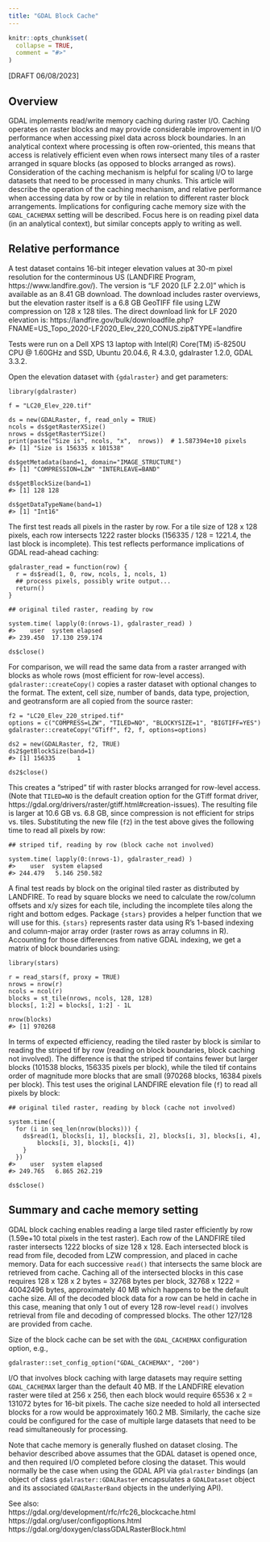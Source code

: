 ```yaml
---
title: "GDAL Block Cache"
---
```


```r
knitr::opts_chunk$set(
  collapse = TRUE,
  comment = "#>"
)
```

[DRAFT 06/08/2023]

## Overview
GDAL implements read/write memory caching during raster I/O. Caching operates on raster blocks and may provide considerable improvement in I/O performance when accessing pixel data across block boundaries. In an analytical context where processing is often row-oriented, this means that access is relatively efficient even when rows intersect many tiles of a raster arranged in square blocks (as opposed to blocks arranged as rows). Consideration of the caching mechanism is helpful for scaling I/O to large datasets that need to be processed in many chunks. This article will describe the operation of the caching mechanism, and relative performance when accessing data by row or by tile in relation to different raster block arrangements. Implications for configuring cache memory size with the `GDAL_CACHEMAX` setting will be described. Focus here is on reading pixel data (in an analytical context), but similar concepts apply to writing as well.

## Relative performance
A test dataset contains 16-bit integer elevation values at 30-m pixel resolution for the conterminous US (LANDFIRE Program, https://www.landfire.gov/). The version is "LF 2020 [LF 2.2.0]" which is available as an 8.41 GB download. The download includes raster overviews, but the elevation raster itself is a 6.8 GB GeoTIFF file using LZW compression on 128 x 128 tiles. The direct download link for LF 2020 elevation is:
https://landfire.gov/bulk/downloadfile.php?FNAME=US_Topo_2020-LF2020_Elev_220_CONUS.zip&TYPE=landfire

Tests were run on a Dell XPS 13 laptop with Intel(R) Core(TM) i5-8250U CPU @ 1.60GHz and SSD, Ubuntu 20.04.6, R 4.3.0, gdalraster 1.2.0, GDAL 3.3.2.

Open the elevation dataset with `{gdalraster}` and get parameters:

```
library(gdalraster)

f = "LC20_Elev_220.tif" 

ds = new(GDALRaster, f, read_only = TRUE)
ncols = ds$getRasterXSize()
nrows = ds$getRasterYSize()
print(paste("Size is", ncols, "x",  nrows))  # 1.587394e+10 pixels
#> [1] "Size is 156335 x 101538"

ds$getMetadata(band=1, domain="IMAGE_STRUCTURE")
#> [1] "COMPRESSION=LZW" "INTERLEAVE=BAND"

ds$getBlockSize(band=1)
#> [1] 128 128

ds$getDataTypeName(band=1)
#> [1] "Int16"
```

The first test reads all pixels in the raster by row. For a tile size of 128 x 128 pixels, each row intersects 1222 raster blocks (156335 / 128 = 1221.4, the last block is incomplete). This test reflects performance implications of GDAL read-ahead caching:

```
gdalraster_read = function(row) {
  r = ds$read(1, 0, row, ncols, 1, ncols, 1)
  ## process pixels, possibly write output...
  return()
}

## original tiled raster, reading by row

system.time( lapply(0:(nrows-1), gdalraster_read) )
#>    user  system elapsed 
#> 239.450  17.130 259.174

ds$close()
```

For comparison, we will read the same data from a raster arranged with blocks as whole rows (most efficient for row-level access). `gdalraster::createCopy()` copies a raster dataset with optional changes to the format. The extent, cell size, number of bands, data type, projection, and geotransform are all copied from the source raster:

```
f2 = "LC20_Elev_220_striped.tif"
options = c("COMPRESS=LZW", "TILED=NO", "BLOCKYSIZE=1", "BIGTIFF=YES")
gdalraster::createCopy("GTiff", f2, f, options=options)

ds2 = new(GDALRaster, f2, TRUE)
ds2$getBlockSize(band=1)
#> [1] 156335      1

ds2$close()
```

This creates a "striped" tif with raster blocks arranged for row-level access. (Note that `TILED=NO` is the default creation option for the GTiff format driver, https://gdal.org/drivers/raster/gtiff.html#creation-issues). The resulting file is larger at 10.6 GB vs. 6.8 GB, since compression is not efficient for strips vs. tiles. Substituting the new file (`f2`) in the test above gives the following time to read all pixels by row:

```
## striped tif, reading by row (block cache not involved)

system.time( lapply(0:(nrows-1), gdalraster_read) )
#>    user  system elapsed
#> 244.479   5.146 250.582
```

A final test reads by block on the original tiled raster as distributed by LANDFIRE. To read by square blocks we need to calculate the row/column offsets and x/y sizes for each tile, including the incomplete tiles along the right and bottom edges. Package `{stars}` provides a helper function that we will use for this. `{stars}` represents raster data using R's 1-based indexing and column-major array order (raster rows as array columns in R). Accounting for those differences from native GDAL indexing, we get a matrix of block boundaries using:

```
library(stars)

r = read_stars(f, proxy = TRUE)
nrows = nrow(r)
ncols = ncol(r)
blocks = st_tile(nrows, ncols, 128, 128)
blocks[, 1:2] = blocks[, 1:2] - 1L

nrow(blocks)
#> [1] 970268
```

In terms of expected efficiency, reading the tiled raster by block is similar to reading the striped tif by row (reading on block boundaries, block caching not involved). The difference is that the striped tif contains fewer but larger blocks (101538 blocks, 156335 pixels per block), while the tiled tif contains order of magnitude more blocks that are small (970268 blocks, 16384 pixels per block). This test uses the original LANDFIRE elevation file (`f`) to read all pixels by block:

```
## original tiled raster, reading by block (cache not involved)

system.time({
  for (i in seq_len(nrow(blocks))) {
    ds$read(1, blocks[i, 1], blocks[i, 2], blocks[i, 3], blocks[i, 4],
        blocks[i, 3], blocks[i, 4])
    }
  })
#>    user  system elapsed 
#> 249.765   6.865 262.219

ds$close()
```

## Summary and cache memory setting
GDAL block caching enables reading a large tiled raster efficiently by row (1.59e+10 total pixels in the test raster). Each row of the LANDFIRE tiled raster intersects 1222 blocks of size 128 x 128. Each intersected block is read from file, decoded from LZW compression, and placed in cache memory. Data for each successive `read()` that intersects the same block are retrieved from cache. Caching all of the intersected blocks in this case requires 128 x 128 x 2 bytes = 32768 bytes per block, 32768 x 1222 = 40042496 bytes, approximately 40 MB which happens to be the default cache size. All of the decoded block data for a row can be held in cache in this case, meaning that only 1 out of every 128 row-level `read()` involves retrieval from file and decoding of compressed blocks. The other 127/128 are provided from cache.

Size of the block cache can be set with the `GDAL_CACHEMAX` configuration option, e.g.,

```
gdalraster::set_config_option("GDAL_CACHEMAX", "200")
```

I/O that involves block caching with large datasets may require setting `GDAL_CACHEMAX` larger than the default 40 MB. If the LANDFIRE elevation raster were tiled at 256 x 256, then each block would require 65536 x 2 = 131072 bytes for 16-bit pixels. The cache size needed to hold all intersected blocks for a row would be approximately 160.2 MB. Similarly, the cache size could be configured for the case of multiple large datasets that need to be read simultaneously for processing.

Note that cache memory is generally flushed on dataset closing. The behavior described above assumes that the GDAL dataset is opened once, and then required I/O completed before closing the dataset. This would normally be the case when using the GDAL API via `gdalraster` bindings (an object of class `gdalraster::GDALRaster` encapsulates a `GDALDataset` object and its associated `GDALRasterBand` objects in the underlying API).

See also:  
https://gdal.org/development/rfc/rfc26_blockcache.html  
https://gdal.org/user/configoptions.html  
https://gdal.org/doxygen/classGDALRasterBlock.html  

